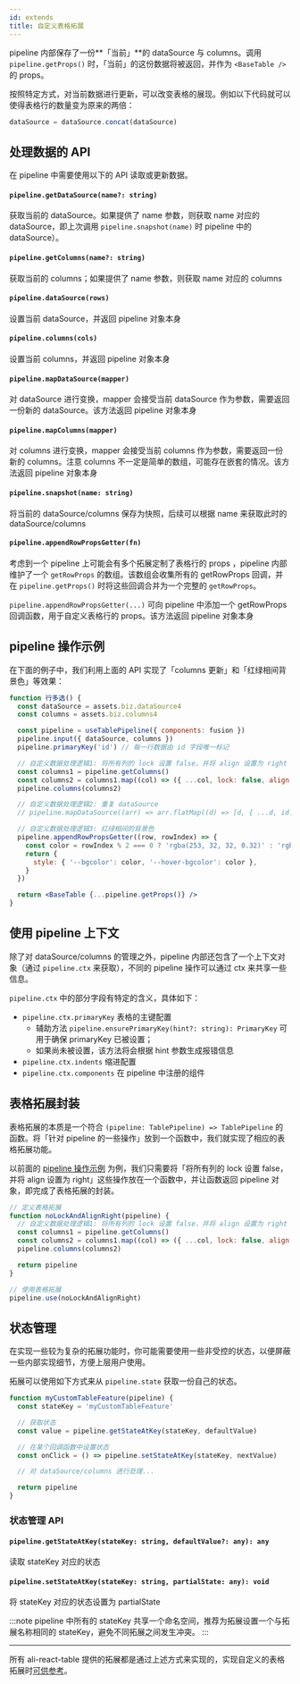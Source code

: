 ```yaml
---
id: extends
title: 自定义表格拓展
---
```


pipeline 内部保存了一份**「当前」**的 dataSource 与 columns。调用 `pipeline.getProps()` 时，「当前」的这份数据将被返回，并作为 `<BaseTable />` 的 props。

按照特定方式，对当前数据进行更新，可以改变表格的展现。例如以下代码就可以使得表格行的数量变为原来的两倍：

```js
dataSource = dataSource.concat(dataSource)
```

## 处理数据的 API

在 pipeline 中需要使用以下的 API 读取或更新数据。

#### `pipeline.getDataSource(name?: string)`

获取当前的 dataSource。如果提供了 name 参数，则获取 name 对应的 dataSource，即上次调用 `pipeline.snapshot(name)` 时 pipeline 中的 dataSource）。

#### `pipeline.getColumns(name?: string)`

获取当前的 columns；如果提供了 name 参数，则获取 name 对应的 columns

#### `pipeline.dataSource(rows)`

设置当前 dataSource，并返回 pipeline 对象本身

#### `pipeline.columns(cols)`

设置当前 columns，并返回 pipeline 对象本身

#### `pipeline.mapDataSource(mapper)`

对 dataSource 进行变换，mapper 会接受当前 dataSource 作为参数，需要返回一份新的 dataSource。该方法返回 pipeline 对象本身

#### `pipeline.mapColumns(mapper)`

对 columns 进行变换，mapper 会接受当前 columns 作为参数，需要返回一份新的 columns。注意 columns 不一定是简单的数组，可能存在嵌套的情况。该方法返回 pipeline 对象本身

#### `pipeline.snapshot(name: string)`

将当前的 dataSource/columns 保存为快照，后续可以根据 name 来获取此时的 dataSource/columns

#### `pipeline.appendRowPropsGetter(fn)`

考虑到一个 pipeline 上可能会有多个拓展定制了表格行的 props ，pipeline 内部维护了一个 `getRowProps` 的数组。该数组会收集所有的 getRowProps 回调，并在 `pipeline.getProps()` 时将这些回调合并为一个完整的 `getRowProps`。

`pipeline.appendRowPropsGetter(...)` 可向 pipeline 中添加一个 getRowProps 回调函数，用于自定义表格行的 props。该方法返回 pipeline 对象本身

## pipeline 操作示例

在下面的例子中，我们利用上面的 API 实现了「columns 更新」和「红绿相间背景色」等效果：

```jsx live
function 行多选() {
  const dataSource = assets.biz.dataSource4
  const columns = assets.biz.columns4

  const pipeline = useTablePipeline({ components: fusion })
  pipeline.input({ dataSource, columns })
  pipeline.primaryKey('id') // 每一行数据由 id 字段唯一标记

  // 自定义数据处理逻辑1: 将所有列的 lock 设置 false，并将 align 设置为 right
  const columns1 = pipeline.getColumns()
  const columns2 = columns1.map((col) => ({ ...col, lock: false, align: 'right' }))
  pipeline.columns(columns2)

  // 自定义数据处理逻辑2: 重复 dataSource
  // pipeline.mapDataSource((arr) => arr.flatMap((d) => [d, { ...d, id: d.id + '_copy' }]))

  // 自定义数据处理逻辑3: 红绿相间的背景色
  pipeline.appendRowPropsGetter((row, rowIndex) => {
    const color = rowIndex % 2 === 0 ? 'rgba(253, 32, 32, 0.32)' : 'rgba(128, 243, 87, 0.32)'
    return {
      style: { '--bgcolor': color, '--hover-bgcolor': color },
    }
  })

  return <BaseTable {...pipeline.getProps()} />
}
```

## 使用 pipeline 上下文

除了对 dataSource/columns 的管理之外，pipeline 内部还包含了一个上下文对象（通过 `pipeline.ctx` 来获取），不同的 pipeline 操作可以通过 ctx 来共享一些信息。

`pipeline.ctx` 中的部分字段有特定的含义，具体如下：

- `pipeline.ctx.primaryKey` 表格的主键配置
  - 辅助方法 `pipeline.ensurePrimaryKey(hint?: string): PrimaryKey` 可用于确保 primaryKey 已被设置；
  - 如果尚未被设置，该方法将会根据 hint 参数生成报错信息
- `pipeline.ctx.indents` 缩进配置
- `pipeline.ctx.components` 在 pipeline 中注册的组件

## 表格拓展封装

表格拓展的本质是一个符合 `(pipeline: TablePipeline) => TablePipeline` 的函数。将「针对 pipeline 的一些操作」放到一个函数中，我们就实现了相应的表格拓展功能。

以前面的 [pipeline 操作示例](#pipeline-操作示例) 为例，我们只需要将「将所有列的 lock 设置 false，并将 align 设置为 right」这些操作放在一个函数中，并让函数返回 pipeline 对象，即完成了表格拓展的封装。

```jsx
// 定义表格拓展
function noLockAndAlignRight(pipeline) {
  // 自定义数据处理逻辑1: 将所有列的 lock 设置 false，并将 align 设置为 right
  const columns1 = pipeline.getColumns()
  const columns2 = columns1.map((col) => ({ ...col, lock: false, align: 'right' }))
  pipeline.columns(columns2)

  return pipeline
}

// 使用表格拓展
pipeline.use(noLockAndAlignRight)
```

## 状态管理

在实现一些较为复杂的拓展功能时，你可能需要使用一些非受控的状态，以便屏蔽一些内部实现细节，方便上层用户使用。

拓展可以使用如下方式来从 `pipeline.state` 获取一份自己的状态。

```jsx
function myCustomTableFeature(pipeline) {
  const stateKey = 'myCustomTableFeature'

  // 获取状态
  const value = pipeline.getStateAtKey(stateKey, defaultValue)

  // 在某个回调函数中设置状态
  const onClick = () => pipeline.setStateAtKey(stateKey, nextValue)

  // 对 dataSource/columns 进行处理...

  return pipeline
}
```

### 状态管理 API

#### `pipeline.getStateAtKey(stateKey: string, defaultValue?: any): any`

读取 stateKey 对应的状态

#### `pipeline.setStateAtKey(stateKey: string, partialState: any): void`

将 stateKey 对应的状态设置为 partialState

:::note
pipeline 中所有的 stateKey 共享一个命名空间，推荐为拓展设置一个与拓展名称相同的 stateKey，避免不同拓展之间发生冲突。
:::

---

所有 ali-react-table 提供的拓展都是通过上述方式来实现的，实现自定义的表格拓展时[可供参考](https://github.com/alibaba/ali-react-table/tree/master/packages/ali-react-table/src/pipeline/features)。
